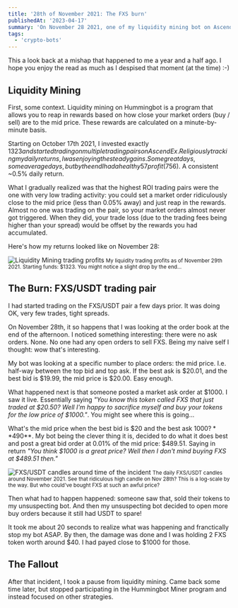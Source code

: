 ```yaml
---
title: '28th of November 2021: The FXS burn'
publishedAt: '2023-04-17'
summary: 'On November 28 2021, one of my liquidity mining bot on AscendEx got solidly burned by my lack of protection around buy/sell prices.'
tags: 
  - 'crypto-bots'
---
```


This a look back at a mishap that happened to me a year and a half ago. I hope you enjoy the read
as much as I despised that moment (at the time) :-)

<SubscribeCTA />

## Liquidity Mining

First, some context. Liquidity mining on Hummingbot is a program that allows you to reap
in rewards based on how close your market orders (buy / sell) are to the mid price.
These rewards are calculated on a minute-by-minute basis.

Starting on October 17th 2021, I invested exactly $1323 and started trading on multiple
trading pairs on AscendEx. Religiously tracking my daily returns, I was enjoying the
steady gains. Some great days, some average days, but by the end I had a healthy 57%
profit ($756). A consistent ~0.5% daily return.

What I gradually realized was that the highest ROI trading pairs were the one with very
low trading activity: you could set a market order ridiculously close to the mid price
(less than 0.05% away) and just reap in the rewards. Almost no one was trading on the
pair, so your market orders almost never got triggered. When they did, your trade loss
(due to the trading fees being higher than your spread) would be offset by the
rewards you had accumulated.

Here's how my returns looked like on November 28:

<img
  src="/images/ftx-burn-profits.png"
  alt="Liquidity Mining trading profits"
/>
<small>
  My liquidity trading profits as of November 29th 2021. Starting funds: $1323.
  You might notice a slight drop by the end...
</small>

## The Burn: FXS/USDT trading pair

I had started trading on the FXS/USDT pair a few days prior. It was doing OK, very few
trades, tight spreads.

On November 28th, it so happens that I was looking at the order book at the end of
the afternoon. I noticed something interesting: there were no ask orders. None. No one
had any open orders to sell FXS. Being my naive self I thought: wow that's interesting.

My bot was looking at a specific number to place orders: the mid price. I.e. half-way
between the top bid and top ask. If the best ask is $20.01, and the best bid is $19.99,
the mid price is $20.00. Easy enough.

What happened next is that someone posted a market ask order at $1000. I saw it live.
Essentially saying _"You know this token called FXS that just traded at $20.50? Well I'm
happy to sacrifice myself and buy your tokens for the low price of $1000."_. You might
see where this is going...

What's the mid price when the best bid is $20 and the best ask $1000? **$490**. My bot being
the clever thing it is, decided to do what it does best and post a great bid order at
0.01% of the mid price: $489.51. Saying in return _"You think $1000 is a great price?
Well then I don't mind buying FXS at $489.51 then."_

<img
  src="/images/ftx-burn-candles.png"
  alt="FXS/USDT candles around time of the incident"
/>
<small>
  The daily FXS/USDT candles around November 2021. See that ridiculous high
  candle on Nov 28th? This is a log-scale by the way. But who could've bought
  FXS at such an awful price?
</small>

Then what had to happen happened: someone saw that, sold their tokens to my unsuspecting
bot. And then my unsuspecting bot decided to open more buy orders because it still had
USDT to spare!

It took me about 20 seconds to realize what was happening and franctically stop my bot
ASAP. By then, the damage was done and I was holding 2 FXS token worth around $40. I had
payed close to $1000 for those.

## The Fallout

After that incident, I took a pause from liquidity mining. Came back some time later,
but stopped participating in the Hummingbot Miner program and instead focused on other
strategies.
